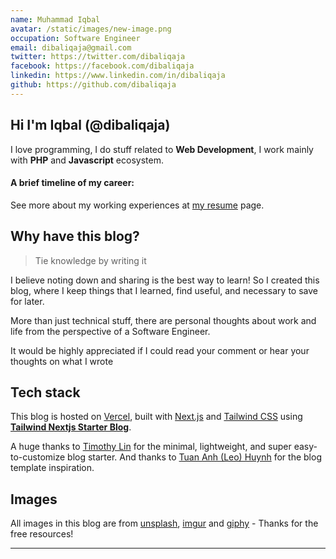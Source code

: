 ```yaml
---
name: Muhammad Iqbal
avatar: /static/images/new-image.png
occupation: Software Engineer
email: dibaliqaja@gmail.com
twitter: https://twitter.com/dibaliqaja
facebook: https://facebook.com/dibaliqaja
linkedin: https://www.linkedin.com/in/dibaliqaja
github: https://github.com/dibaliqaja
---
```



## Hi <Twemoji emoji="waving hand" /> I'm Iqbal (@dibaliqaja)

I love programming, I do stuff related to **Web Development**, I work mainly with **PHP** and **Javascript** ecosystem.

#### A brief timeline of my career:

<Timeline />

See more about my working experiences at [my resume](/resume) page.

## Why have this blog?

> Tie knowledge by writing it

I believe noting down and sharing is the best way to learn! So I created this blog, where I keep things that I learned, find useful, and necessary to save for later.

More than just technical stuff, there are personal thoughts about work and life from the perspective of a Software Engineer.

It would be highly appreciated if I could read your comment or hear your thoughts on what I wrote <Twemoji emoji="clinking-beer-mugs" />

## Tech stack

This blog is hosted on [Vercel](https://vercel.com/), built with [Next.js](https://nextjs.org/) and [Tailwind CSS](https://tailwindcss.com/) using [**Tailwind Nextjs Starter Blog**](https://github.com/timlrx/tailwind-nextjs-starter-blog).

A huge thanks to [Timothy Lin](https://twitter.com/timlrxx) for the minimal, lightweight, and super easy-to-customize blog starter. And
thanks to [Tuan Anh (Leo) Huynh](https://twitter.com/hta218_) for the blog template inspiration.

## Images

All images in this blog are from [unsplash](https://unsplash.com/), [imgur](https://imgur.com) and [giphy](https://giphy.com/) - Thanks for the free resources!

---

